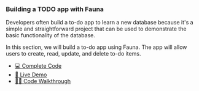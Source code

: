 ### Building a TODO app with Fauna
Developers often build a to-do app to learn a new database because it's a simple and straightforward project that can be used to demonstrate the basic functionality of the database. 

In this section, we will build a to-do app using Fauna. The app will allow users to create, read, update, and delete to-do items.

- [💻 Complete Code](https://github.com/fauna-labs/fauna-todo/tree/main)
- [🚀 Live Demo](https://fauna-todo.vercel.app/)
- [🚶‍♂️ Code Walkthrough](https://wealthy-weeder-72c.notion.site/Building-a-ToDo-App-with-Fauna-ba7032f70fbe4d50b5834586801e3903?pvs=4)